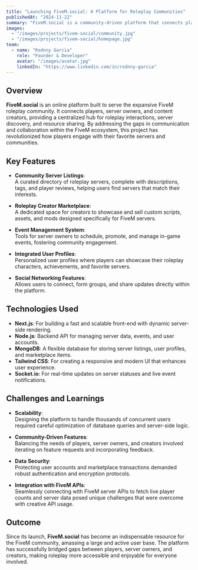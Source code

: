 ```yaml
---
title: "Launching FiveM.social: A Platform for Roleplay Communities"
publishedAt: "2024-11-22"
summary: "FiveM.social is a community-driven platform that connects players, servers, and creators in the FiveM roleplay ecosystem."
images:
  - "/images/projects/fivem-social/community.jpg"
  - "/images/projects/fivem-social/homepage.jpg"
team:
  - name: "Rodnny Garcia"
    role: "Founder & Developer"
    avatar: "/images/avatar.jpg"
    linkedIn: "https://www.linkedin.com/in/rodnny-garcia"
---
```


## Overview

**FiveM.social** is an online platform built to serve the expansive FiveM roleplay community. It connects players, server owners, and content creators, providing a centralized hub for roleplay interactions, server discovery, and resource sharing. By addressing the gaps in communication and collaboration within the FiveM ecosystem, this project has revolutionized how players engage with their favorite servers and communities.

## Key Features

- **Community Server Listings**:  
  A curated directory of roleplay servers, complete with descriptions, tags, and player reviews, helping users find servers that match their interests.

- **Roleplay Creator Marketplace**:  
  A dedicated space for creators to showcase and sell custom scripts, assets, and mods designed specifically for FiveM servers.

- **Event Management System**:  
  Tools for server owners to schedule, promote, and manage in-game events, fostering community engagement.

- **Integrated User Profiles**:  
  Personalized user profiles where players can showcase their roleplay characters, achievements, and favorite servers.

- **Social Networking Features**:  
  Allows users to connect, form groups, and share updates directly within the platform.

## Technologies Used

- **Next.js**: For building a fast and scalable front-end with dynamic server-side rendering.
- **Node.js**: Backend API for managing server data, events, and user accounts.
- **MongoDB**: A flexible database for storing server listings, user profiles, and marketplace items.
- **Tailwind CSS**: For creating a responsive and modern UI that enhances user experience.
- **Socket.io**: For real-time updates on server statuses and live event notifications.

## Challenges and Learnings

- **Scalability**:  
  Designing the platform to handle thousands of concurrent users required careful optimization of database queries and server-side logic.

- **Community-Driven Features**:  
  Balancing the needs of players, server owners, and creators involved iterating on feature requests and incorporating feedback.

- **Data Security**:  
  Protecting user accounts and marketplace transactions demanded robust authentication and encryption protocols.

- **Integration with FiveM APIs**:  
  Seamlessly connecting with FiveM server APIs to fetch live player counts and server data posed unique challenges that were overcome with creative API usage.

## Outcome

Since its launch, **FiveM.social** has become an indispensable resource for the FiveM community, amassing a large and active user base. The platform has successfully bridged gaps between players, server owners, and creators, making roleplay more accessible and enjoyable for everyone involved.
